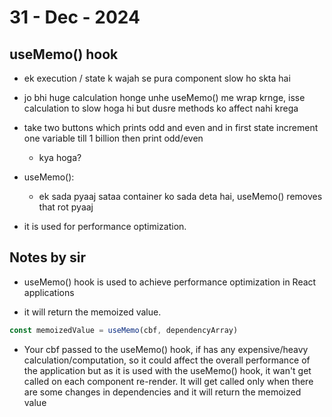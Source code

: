 # 31 - Dec - 2024

## useMemo() hook

- ek execution / state k wajah se pura component slow ho skta hai
- jo bhi huge calculation honge unhe useMemo() me wrap krnge, isse calculation to slow hoga hi but dusre methods ko affect nahi krega
- take two buttons which prints odd and even and in first state increment one variable till 1 billion then print odd/even 
    - kya hoga?

- useMemo():
    - ek sada pyaaj sataa container ko sada deta hai, useMemo() removes that rot pyaaj 

- it is used for performance optimization.

## Notes by sir

- useMemo() hook is used to achieve performance optimization in React applications

- it will return the memoized value.

```jsx
const memoizedValue = useMemo(cbf, dependencyArray)
```
- Your cbf passed to the useMemo() hook, if has any expensive/heavy calculation/computation, so it could affect the overall performance of the application but as it is used with the useMemo() hook, it wan't get called on each component re-render. It will get called only when there are some changes in dependencies and it will return the memoized value